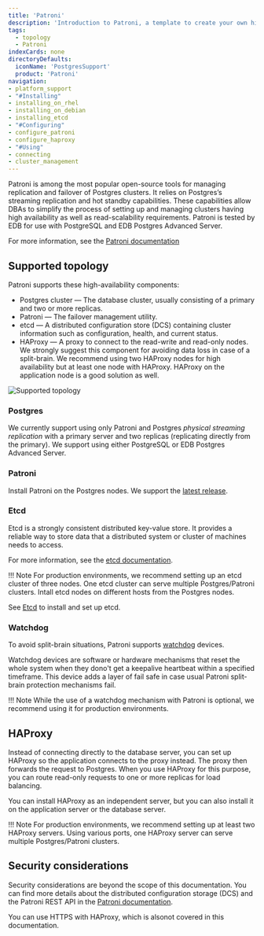 ```yaml
---
title: 'Patroni'
description: 'Introduction to Patroni, a template to create your own high-availability solution'
tags:
  - topology
  - Patroni
indexCards: none
directoryDefaults:
  iconName: 'PostgresSupport'
  product: 'Patroni'
navigation:
- platform_support
- "#Installing"
- installing_on_rhel
- installing_on_debian
- installing_etcd
- "#Configuring"
- configure_patroni
- configure_haproxy
- "#Using"
- connecting
- cluster_management
---
```


Patroni is among the most popular open-source tools for managing replication and failover of Postgres clusters. It relies on Postgres’s streaming replication and hot standby capabilities. These capabilities allow DBAs to simplify the process of setting up and managing clusters having high availability as well as read-scalability requirements. Patroni is tested by EDB for use with PostgreSQL and EDB Postgres Advanced Server.

For more information, see the [Patroni documentation](https://patroni.readthedocs.io/en/latest/)

## Supported topology

Patroni supports these high-availability components:

* Postgres cluster &mdash; The database cluster, usually consisting of a primary and two or more replicas.
* Patroni &mdash; The failover management utility.
* etcd &mdash; A distributed configuration store (DCS) containing cluster information such as configuration, health, and current status.
* HAProxy &mdash; A proxy to connect to the read-write and read-only nodes. We strongly suggest this component for avoiding data loss in case of a split-brain. We recommend using two HAProxy nodes for high availability but at least one node with HAProxy. HAProxy on the application node is a good solution as well.

![Supported topology](images/supported-arch.png)

### Postgres

We currently support using only Patroni and Postgres _physical streaming replication_ with a primary server and two replicas (replicating directly from the primary). We support using either PostgreSQL or EDB Postgres Advanced Server.

### Patroni

Install Patroni on the Postgres nodes. We support the [latest release](https://patroni.readthedocs.io/en/latest/releases.html#releases).

### Etcd

Etcd is a strongly consistent distributed key-value store. It provides a reliable way to store data that a distributed system or cluster of machines needs to access.

For more information, see the [etcd documentation](https://etcd.io/docs/).

!!! Note
    For production environments, we recommend setting up an etcd cluster of three nodes. One etcd cluster can serve multiple Postgres/Patroni clusters. Intall etcd nodes on different hosts from the Postgres nodes.


See [Etcd](installing_etcd) to install and set up etcd.

### Watchdog

To avoid split-brain situations, Patroni supports [watchdog](https://patroni.readthedocs.io/en/latest/watchdog.html) devices.

Watchdog devices are software or hardware mechanisms that reset the whole system when they dono't get a keepalive heartbeat within a specified timeframe. This device adds a layer of fail safe in case usual Patroni split-brain protection mechanisms fail.

!!! Note
    While the use of a watchdog mechanism with Patroni is optional, we recommend using it for production environments.


## HAProxy

Instead of connecting directly to the database server, you can set up HAProxy so the application connects to the proxy instead. The proxy then forwards the request to Postgres. When you use HAProxy for this purpose, you can route read-only requests to one or more replicas for load balancing.

You can install HAProxy as an independent server, but you can also install it on the application server or the database server.

!!! Note
    For production environments, we recommend setting up at least two HAProxy servers. Using various ports, one HAProxy server can serve multiple Postgres/Patroni clusters.


## Security considerations

Security considerations are beyond the scope of this documentation. You can find more details about the distributed configuration storage (DCS) and the Patroni REST API in the [Patroni documentation](https://patroni.readthedocs.io/en/latest/security.html).

You can use HTTPS with HAProxy, which is alsonot covered in this documentation.
